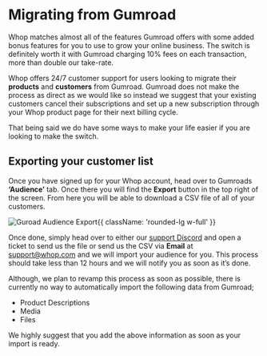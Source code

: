 # Migrating from Gumroad

Whop matches almost all of the features Gumroad offers with some added bonus features for you to use to grow your online business. The switch is definitely worth it with Gumroad charging 10% fees on each transaction, more than double our take-rate.

Whop offers 24/7 customer support for users looking to migrate their **products** and **customers** from Gumroad. Gumroad does not make the process as direct as we would like so instead we suggest that your existing customers cancel their subscriptions and set up a new subscription through your Whop product page for their next billing cycle.

That being said we do have some ways to make your life easier if you are looking to make the switch.

## Exporting your customer list

Once you have signed up for your Whop account, head over to Gumroads **‘Audience’** tab. Once there you will find the **Export** button in the top right of the screen. From here you will be able to download a CSV file of all of your customers.

![Guroad Audience Export](https://i.imgur.com/91G9Mff.gif){{ className: 'rounded-lg w-full' }}

Once done, simply head over to either our [support Discord](https://discord.gg/mWRKWRezSQ) and open a ticket to send us the file or send us the CSV via **Email** at support@whop.com and we will import your audience for you. This process should take less than 12 hours and we will notify you as soon as it’s done.

Although, we plan to revamp this process as soon as possible, there is currently no way to automatically import the following data from Gumroad;

- Product Descriptions
- Media
- Files

We highly suggest that you add the above information as soon as your import is ready.
